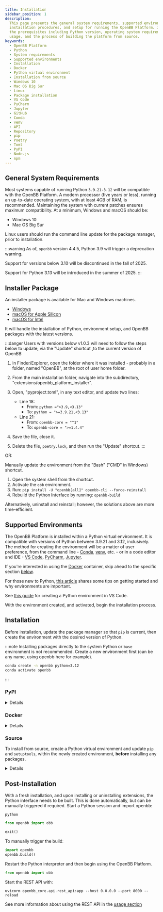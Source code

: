 ```yaml
---
title: Installation
sidebar_position: 1
description:
  This page presents the general system requirements, supported environments,
  installation procedures, and setup for running the OpenBB Platform. It discusses
  the prerequisites including Python version, operating system requirements, Docker
  usage, and the process of building the platform from source.
keywords:
  - OpenBB Platform
  - Python
  - System requirements
  - Supported environments
  - Installation
  - Docker
  - Python virtual environment
  - Installation from source
  - Windows 10
  - Mac OS Big Sur
  - Linux
  - Package installation
  - VS Code
  - PyCharm
  - Jupyter
  - GitHub
  - Conda
  - venv
  - API
  - Repository
  - pip
  - Poetry
  - Toml
  - PyPI
  - Node.js
  - npm
---
```



<HeadTitle title="Installation | OpenBB Platform Docs" />

## General System Requirements

Most systems capable of running Python `3.9.21-3.12` will be compatible with the OpenBB Platform. A modern processor (five years or less), running an up-to-date operating system, with at least 4GB of RAM, is recommended. Maintaining the system with current patches ensures maximum compatibility. At a minimum, Windows and macOS should be:

- Windows 10
- Mac OS Big Sur

Linux users should run the command line update for the package manager, prior to installation.

:::warning
As of, `openbb` version 4.4.5, Python 3.9 will trigger a deprecation warning.

Support for versions below 3.10 will be discontinued in the fall of 2025.

Support for Python 3.13 will be introduced in the summer of 2025.
:::

## Installer Package

An installer package is available for Mac and Windows machines.

- [Windows](https://openbb-installers.s3.amazonaws.com/OpenBB-Platform-Windows-x86_64.exe)
- [macOS for Apple Silicon](https://openbb-installers.s3.amazonaws.com/OpenBB-Platform-MacOSX-arm64.pkg)
- [macOS for Intel](https://openbb-installers.s3.amazonaws.com/OpenBB-Platform-MacOSX-x86_64.pkg)

It will handle the installation of Python, environment setup, and OpenBB packages with the latest versions.

:::danger
Users with versions below v1.0.3 will need to follow the steps below to update, via the "Update" shortcut ,to the current version of OpenBB

1. In Finder/Explorer, open the folder where it was installed - probably in a folder, named "OpenBB", at the root of user home folder.
2. From the main installation folder, navigate into the subdirectory, "extensions/openbb_platform_installer".
3. Open, "pyproject.toml", in any text editor, and update two lines:

   - Line 18:
     - From: `python =">3.9,<3.13"`
     - To: `python = ">=3.9.21,<3.13"`
   - Line 21:
     - From: `openbb-core = "^1"`
     - To: `openbb-core = ">=1.4.4"`

4. Save the file, close it.

5. Delete the file, `poetry.lock`, and then run the "Update" shortcut.
   :::

OR:

Manually update the environment from the "Bash" ("CMD" in Windows) shortcut.

1. Open the system shell from the shortcut.
2. Activate the `obb` environment.
3. Run: `pip install -U "openbb[all]" openbb-cli --force-reinstall`
4. Rebuild the Python Interface by running: `openbb-build`

Alternatively, uninstall and reinstall; however, the solutions above are more time-efficient.

## Supported Environments

The OpenBB Platform is installed within a Python virtual environment. It is compatible with versions of Python between 3.9.21 and 3.12, inclusively. The method for creating the environment will be a matter of user preference, from the command line - [Conda](https://docs.conda.io/projects/miniconda/en/latest/miniconda-install.html), [venv](https://docs.python.org/3/library/venv.html), etc. - or in a code editor and IDE - [VS Code](https://code.visualstudio.com/docs/languages/python), [PyCharm](https://www.jetbrains.com/pycharm/), [Jupyter](https://jupyter.org/).

If you're interested in using the [Docker](/platform/installation#docker) container, skip ahead to the specific section [below](/platform/installation#docker).

For those new to Python, [this article](https://www.infoworld.com/article/3306656/python-virtualenv-and-venv-dos-and-donts.html) shares some tips on getting started and why environments are important.

See [this guide](https://code.visualstudio.com/docs/python/environments) for creating a Python environment in VS Code.

With the environment created, and activated, begin the installation process.

## Installation

Before installation, update the package manager so that `pip` is current, then create the environment with the desired version of Python.

:::note
Installing packages directly to the system Python or `base` environment is not recommended. Create a new environment first (can be any name, using openbb here for example).

```bash
conda create -n openbb python=3.12
conda activate openbb
```

:::

### PyPI

<details>
Install from PyPI with:

```console
pip install openbb
```

This will install the core OpenBB Platform, along with officially supported extensions and providers.

To install all extensions and providers (both officially supported and community maintained ones):

```console
pip install openbb[all]
```

:::tip
In a macOS `zsh` Terminal shell, add quotation marks around the library name.

`"openbb[all]"`
:::

From your python interpreter, import the OpenBB Platform:

```console
from openbb import obb
```

:::warning
This import statement is required due to the stateful nature of the obb package. There is currently no support for imports such as:

```console
from openbb.obb.equity import *
```

:::

When the package is imported, any installed extensions will be discovered, imported and available for use.

:::note
Currently if you wish to have the bare-bones openbb package with no extensions or providers, you can install with:

```console
pip install openbb-core && pip install openbb --no-deps
```

To install single extensions:

```console
pip install openbb-charting
```

```console
pip install openbb-technical
```

Or install a single provider:

```console
pip install openbb-yfinance
```

Providers are fully functional by themselves, but the interface routes are only added when the router extensions are installed.

```console
pip install openbb-equity openbb-index openbb-derivatives
```

:::

To update the package:

```console
pip install --upgrade openbb
```

To update all extensions and providers:

```console
pip install --upgrade openbb[all]
```

If you want to uninstall the package and all its dependencies:

```console
pip uninstall openbb[all]
```

</details>

### Docker

<details>
We provide a `platformAPI.Dockerfile` on [GitHub](https://raw.githubusercontent.com/OpenBB-finance/OpenBB/refs/heads/develop/build/docker/platformAPI.Dockerfile).

Run the following command from the repo root to build the image:

```bash
docker build -f build/docker/platformAPI.Dockerfile -t openbb-platform:latest .
```

To run it:

```bash
docker run -it --rm -p 6900:6900 -v ~/.openbb_platform:/root/.openbb_platform openbb-platform:latest
```

This will mount the local `~/.openbb_platform` directory into the Docker container to use with the API keys and preferences from there, and it will expose the API on port `6900`.

</details>

### Source

To install from source, create a Python virtual environment and update `pip` and `setuptools`, within the newly created environment, **before** installing any packages.

<details>
To build the OpenBB Platform from the source code, first install `git`:

```console
pip install git
```

Next, clone the repository from GitHub:

```console
git clone git@github.com:OpenBB-finance/OpenBB.git
```

When it is done, checkout the branch where the code is living:

```console
git checkout develop
```

Then, `cd` into the directory:

```console
cd openbb_platform
```

Install required packages

```console
pip install poetry
```

Finally, run the developer installation script:

```console
python dev_install.py
```

:::note
To install all extensions and providers, run: `python dev_install.py -e`
:::

</details>

## Post-Installation

With a fresh installation, and upon installing or uninstalling extensions, the Python interface needs to be built. This is done automatically, but can be manually triggered if required. Start a Python session and import openbb:

```console
python
```

```python
from openbb import obb

exit()
```

To manually trigger the build:

```python
import openbb
openbb.build()
```

Restart the Python interpreter and then begin using the OpenBB Platform.

```python
from openbb import obb
```

Start the REST API with:

```console
uvicorn openbb_core.api.rest_api:app --host 0.0.0.0 --port 8000 --reload
```

See more information about using the REST API in the [usage section](/platform/usage/quickstart_workspace)

